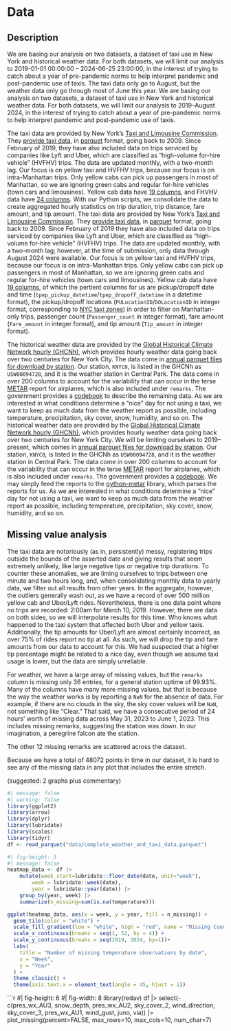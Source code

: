 # Data

## Description

We are basing our analysis on two datasets, a dataset of taxi use in New
York and historical weather data. For both datasets, we will limit our
analysis to 2019-01-01 00:00:00 – 2024-06-25 23:00:00, in the interest of trying to catch about a
year of pre-pandemic norms to help interpret pandemic and post-pandemic use
of taxis. The taxi data only go to August, but the weather data only go
through most of June this year.
We are basing our analysis on two datasets, a dataset of taxi use in New York and historical weather data. For both datasets, we will limit our analysis to 2019–August 2024, in the interest of trying to catch about a year of pre-pandemic norms to help interpret pandemic and post-pandemic use of taxis.

The taxi data are provided by New York’s [Taxi and Limousine
Commission](https://www.nyc.gov/site/tlc/index.page). They [provide taxi
data](https://www.nyc.gov/site/tlc/about/tlc-trip-record-data.page), in
[parquet](https://parquet.apache.org/) format, going back to 2009. Since
February of 2019, they have also included data on trips serviced by
companies like Lyft and Uber, which are classified as “high-volume for-hire
vehicle” (HVFHV) trips. The data are updated monthly, with a two-month lag.
Our focus is on yellow taxi and HVFHV trips, because our focus
is on intra-Manhattan trips. Only yellow cabs can pick up passengers in
most of Manhattan, so we are ignoring green cabs and regular for-hire
vehicles (town cars and limousines). Yellow cab data have [19
columns](https://www.nyc.gov/assets/tlc/downloads/pdf/data_dictionary_trip_records_yellow.pdf),
and FHVHV data have [24 columns](https://www.nyc.gov/assets/tlc/downloads/pdf/data_dictionary_trip_records_hvfhs.pdf).
With our Python scripts, we consolidate the data to create 
aggregated hourly statistics on trip duration, trip distance, fare amount,
and tip amount.
The taxi data are provided by New York’s [Taxi and Limousine Commission](https://www.nyc.gov/site/tlc/index.page). They [provide taxi data](https://www.nyc.gov/site/tlc/about/tlc-trip-record-data.page), in [parquet](https://parquet.apache.org/) format, going back to 2009. Since February of 2019 they have also included data on trips serviced by companies like Lyft and Uber, which are classified as “high-volume for-hire vehicle” (HVFHV) trips. The data are updated monthly, with a two-month lag; however, at the time of submission, only data through August 2024 were available. Our focus is on yellow taxi and HVFHV trips, because our focus is on intra-Manhattan trips. Only yellow cabs can pick up passengers in most of Manhattan, so we are ignoring green cabs and regular for-hire vehicles (town cars and limousines). Yellow cab data have [19 columns](https://www.nyc.gov/assets/tlc/downloads/pdf/data_dictionary_trip_records_yellow.pdf), of which the pertient columns for us are pickup/dropoff date and time (`tpep_pickup_datetime`/`tpep_dropoff_datetime` in a datetime format), the pickup/dropoff locations (`PULocationID`/`DOLocationID` in integer format, corresponding to [NYC taxi zones](https://d37ci6vzurychx.cloudfront.net/misc/taxi_zone_lookup.csv)) in order to filter on Manhattan-only trips, passenger count (`Passenger_count` in integer format), fare amount (`Fare_amount` in integer format), and tip amount (`Tip_amount` in integer format).

The historical weather data are provided by the [Global Historical Climate
Network hourly
(GHCNh)](https://www.ncei.noaa.gov/products/global-historical-climatology-network-hourly),
which provides hourly weather data going back over two centuries for New
York City. The data come in
[annual parquet files for download by
station](https://www.ncei.noaa.gov/oa/global-historical-climatology-network/index.html#hourly/access/by-year/).
Our station, `KNYC0`, is listed in the GHCNh as `USW00094728`, and it is
the weather station in Central Park. The data come in over 200 columns to
account for the variability that can occur in the terse
[METAR](https://en.wikipedia.org/wiki/METAR) report for airplanes, which is
also included under `remarks`. The government provides a
[codebook](https://www.ncei.noaa.gov/oa/global-historical-climatology-network/hourly/doc/ghcnh_DOCUMENTATION.pdf) to describe the remaining data. As we are interested in what conditions
determine a “nice” day for not using a taxi, we want to keep as much data
from the weather report as possible, including temperature, precipitation,
sky cover, snow, humidity, and so on. 
The historical weather data are provided by the [Global Historical Climate Network hourly (GHCNh)](https://www.ncei.noaa.gov/products/global-historical-climatology-network-hourly), which provides hourly weather data going back over two centuries for New York City. We will be limiting ourselves to 2019–present, which comes in [annual parquet files for download by station](https://www.ncei.noaa.gov/oa/global-historical-climatology-network/index.html#hourly/access/by-year/). Our station, `KNYC0`, is listed in the GHCNh as `USW00094728`, and it is the weather station in Central Park. The data come in over 200 columns to account for the variability that can occur in the terse [METAR](https://en.wikipedia.org/wiki/METAR) report for airplanes, which is also included under `remarks`. The government provides a [codebook](https://www.ncei.noaa.gov/oa/global-historical-climatology-network/hourly/doc/ghcnh_DOCUMENTATION.pdf). We may simply feed the reports to the [python-metar](https://github.com/python-metar/python-metar) library, which parses the reports for us. As we are interested in what conditions determine a “nice” day for not using a taxi, we want to keep as much data from the weather report as possible, including temperature, precipitation, sky cover, snow, humidity, and so on.

## Missing value analysis

The taxi data are notoriously (as in, persistently) messy, registering
trips outside the bounds of the asserted date and giving results that seem
extremely unlikely, like large negative tips or negative trip durations. 
To counter these anomalies, we are liming ourselves to trips between one
minute and two hours long, and, when consolidating monthly data to yearly
data, we filter out all results from other years.
In
the aggregate, however, the outliers generally wash out, as we have a
record of over 500 million yellow cab and Uber/Lyft rides. Nevertheless, there
is one data point where no trips are recorded: 2:00am for March 10, 2019.
However, there are data on both sides, so we will interpolate results for
this time. Who knows what happened to the taxi system that affected both
Uber and yellow taxis. Additionally, the tip amounts for Uber/Lyft are
almost certainly incorrect, as over 75% of rides report no tip at all. As
such, we will drop the tip and fare amounts from our data to account for
this. We had suspected that a higher tip percentage might be related to a
nice day, even though we assume taxi usage is lower, but the data are simply
unreliable.

For weather, we have a large array of missing values, but the `remarks`
column is missing only 36 entries, for a general station uptime of 99.93%.
Many of the columns have many more missing values, but that is because the
way the weather works is by reporting a `NaN` for the absence of data. For
example, if there are no clouds in the sky, the sky cover values will be
`NaN`, not something like "Clear." That said, we have a consecutive period
of 24 hours’ worth of missing data across May 31, 2023 to June 1, 2023.
This includes missing remarks, suggesting the station was down. In our
imagination, a peregrine falcon ate the station.

The other 12 missing remarks are scattered across the dataset.

Because we have a total of 48072 points in time in our dataset, it is hard
to see any of the missing data in any plot that includes the entire
stretch.

(suggested: 2 graphs plus commentary)


```r
#| message: false
#| warning: false
library(ggplot2)
library(arrow)
library(dplyr)
library(lubridate)
library(scales)
library(tidyr)
df <- read_parquet("data/complete_weather_and_taxi_data.parquet")
```
```r
#| fig-height: 3
#| message: false
heatmap_data <- df |>
    mutate(week_start=lubridate::floor_date(date, unit="week"),
        week = lubridate::week(date),
        year = lubridate::year(date)) |>
    group_by(year, week) |>
    summarize(n_missing=sum(is.na(temperature)))

ggplot(heatmap_data, aes(x = week, y = year, fill = n_missing)) +
  geom_tile(color = "white") +
  scale_fill_gradient(low = "white", high = "red", name = "Missing Count") +
  scale_x_continuous(breaks = seq(1, 52, by = 4)) + 
  scale_y_continuous(breaks = seq(2019, 2024, by=1))+
  labs(
    title = "Number of missing temperature observations by date",
    x = "Week",
    y = "Year"
  ) +
  theme_classic() +
  theme(axis.text.x = element_text(angle = 45, hjust = 1))
```

```r
#| fig-height: 6
#| fig-width: 8
library(redav)
df |>
  select(-c(pres_wx_AU3, snow_depth, pres_wx_AU2, sky_cover_2, wind_direction, sky_cover_3, pres_wx_AU1, wind_gust, juno, via)) |>
  plot_missing(percent=FALSE, max_rows=10, max_cols=10, num_char=7)

  
